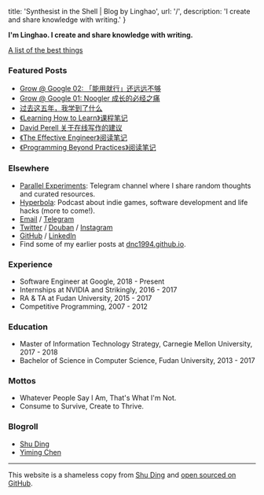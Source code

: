 
  title: 'Synthesist in the Shell | Blog by Linghao',
  url: '/',
  description: 'I create and share knowledge with writing.'
}


**I'm Linghao. I create and share knowledge with writing.**

[A list of the best things](/posts/the-best-things)

### Featured Posts

- [Grow @ Google 02: 「能用就行」还远远不够](/posts/grow-at-google-02)
- [Grow @ Google 01: Noogler 成长的必经之痛](/posts/noogler-learning-effective-engineer)
- [过去这五年，我学到了什么](/posts/five-year-learning-2013-2018)
- [《Learning How to Learn》课程笔记](/posts/notes-learning-how-to-learn)
- [David Perell 关于在线写作的建议](/notes/david-perell-writing-online)
- [《The Effective Engineer》阅读笔记](/notes/the-effective-engineer)
- [《Programming Beyond Practices》阅读笔记](/notes/programming-beyond-practices)

### Elsewhere

- [Parallel Experiments](https://t.me/s/LinghaoCh): Telegram channel where I share random thoughts and curated resources.
- [Hyperbola](https://hyperbola.link/): Podcast about indie games, software development and life hacks (more to come!).
- [Email](mailto:hi@linghao.io) / [Telegram](https://t.me/linghao)
- [Twitter](https://twitter.com/instante_42) / [Douban](https://www.douban.com/people/instante_42/) / [Instagram](https://www.instagram.com/instante_42/)
- [GitHub](https://github.com/dnc1994) / [LinkedIn](https://www.linkedin.com/in/linghaozh)
- Find some of my earlier posts at [dnc1994.github.io](https://dnc1994.github.io/).

### Experience

- Software Engineer at Google, 2018 - Present
- Internships at NVIDIA and Strikingly, 2016 - 2017
- RA & TA at Fudan University, 2015 - 2017
- Competitive Programming, 2007 - 2012

### Education

- Master of Information Technology Strategy, Carnegie Mellon University, 2017 - 2018
- Bachelor of Science in Computer Science, Fudan University, 2013 - 2017

### Mottos

- Whatever People Say I Am, That's What I'm Not.
- Consume to Survive, Create to Thrive.

### Blogroll

- [Shu Ding](https://shud.in/)
- [Yiming Chen](https://dsdshcym.github.io/about/)

---

This website is a shameless copy from [Shu Ding](https://shud.in/) and [open sourced on GitHub](https://github.com/dnc1994/blog).